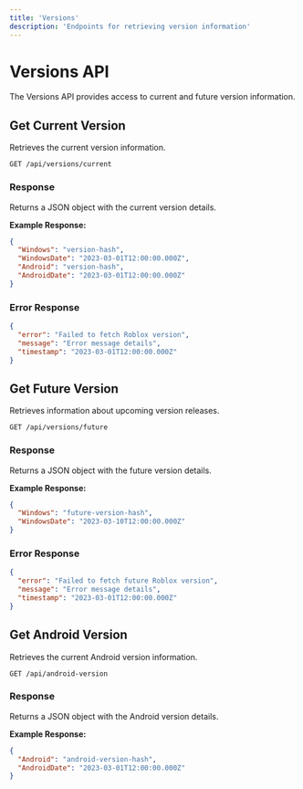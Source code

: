 ```yaml
---
title: 'Versions'
description: 'Endpoints for retrieving version information'
---
```


# Versions API

The Versions API provides access to current and future version information.

## Get Current Version

Retrieves the current version information.

```
GET /api/versions/current
```

### Response

Returns a JSON object with the current version details.

**Example Response:**

```json
{
  "Windows": "version-hash",
  "WindowsDate": "2023-03-01T12:00:00.000Z",
  "Android": "version-hash",
  "AndroidDate": "2023-03-01T12:00:00.000Z"
}
```

### Error Response

```json
{
  "error": "Failed to fetch Roblox version",
  "message": "Error message details",
  "timestamp": "2023-03-01T12:00:00.000Z"
}
```

## Get Future Version

Retrieves information about upcoming version releases.

```
GET /api/versions/future
```

### Response

Returns a JSON object with the future version details.

**Example Response:**

```json
{
  "Windows": "future-version-hash",
  "WindowsDate": "2023-03-10T12:00:00.000Z"
}
```

### Error Response

```json
{
  "error": "Failed to fetch future Roblox version",
  "message": "Error message details",
  "timestamp": "2023-03-01T12:00:00.000Z"
}
```

## Get Android Version

Retrieves the current Android version information.

```
GET /api/android-version
```

### Response

Returns a JSON object with the Android version details.

**Example Response:**

```json
{
  "Android": "android-version-hash",
  "AndroidDate": "2023-03-01T12:00:00.000Z"
}
``` 